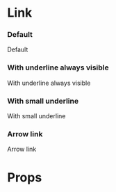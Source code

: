 

<Meta title="Core/Link" component={Link} />

# Link

<DescriptionFigma name="Link" />

### Default

<Canvas>
  <Story name="Default">
    <Box padding={4}>
      <Link href="/something">Default</Link>
    </Box>
  </Story>
</Canvas>

### With underline always visible

<Canvas>
  <Story name="UnderlineAlwaysVisible">
    <Box padding={4}>
      <Link
        href="/something"
        color="blue400"
        underline="normal"
        underlineVisibility="always"
      >
        With underline always visible
      </Link>
    </Box>
  </Story>
</Canvas>

### With small underline

<Canvas>
  <Story name="SmallUnderline">
    <Box padding={4}>
      <Link href="/something" color="blue400" underline="small">
        With small underline
      </Link>
    </Box>
  </Story>
</Canvas>

### Arrow link

<Canvas>
  <Story name="ArrowLink">
    <Box padding={4}>
      <ArrowLink href="/something">Arrow link</ArrowLink>
    </Box>
  </Story>
</Canvas>

# Props

<ArgsTable of={Link} />
